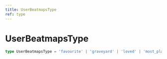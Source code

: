 ```yaml
---
title: UserBeatmapsType
ref: type
---
```


# UserBeatmapsType

```ts
type UserBeatmapsType = 'favourite' | 'graveyard' | 'loved' | 'most_played' | 'pending' | 'ranked';
```
